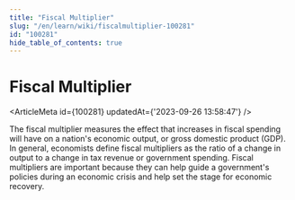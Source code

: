 ```yaml
---
title: "Fiscal Multiplier"
slug: "/en/learn/wiki/fiscalmultiplier-100281"
id: "100281"
hide_table_of_contents: true
---
```



# Fiscal Multiplier

<ArticleMeta id={100281} updatedAt={'2023-09-26 13:58:47'} />
<div className='border-solid border-b border-t-0 my-4 border-[var(--ifm-color-gray-300)]' />

The fiscal multiplier measures the effect that increases in fiscal spending will have on a nation's economic output, or gross domestic product (GDP). In general, economists define fiscal multipliers as the ratio of a change in output to a change in tax revenue or government spending. Fiscal multipliers are important because they can help guide a government's policies during an economic crisis and help set the stage for economic recovery.
